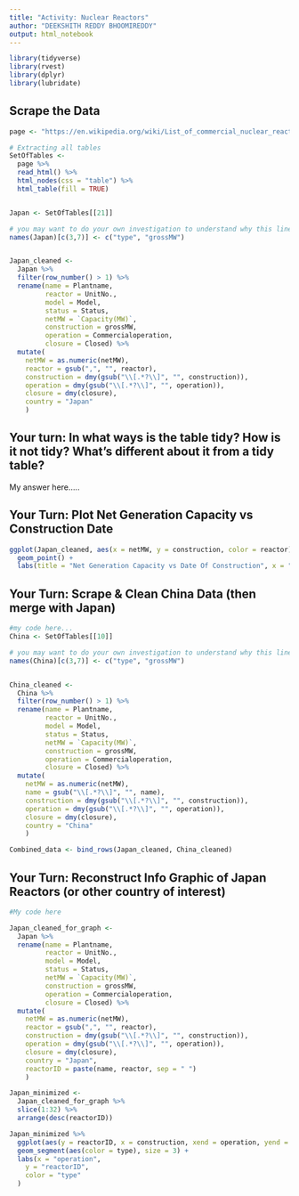 ```yaml
---
title: "Activity: Nuclear Reactors"
author: "DEEKSHITH REDDY BHOOMIREDDY"
output: html_notebook
---
```


```r
library(tidyverse)
library(rvest)
library(dplyr)
library(lubridate)
```

## Scrape the Data 

```r


page <- "https://en.wikipedia.org/wiki/List_of_commercial_nuclear_reactors"

# Extracting all tables
SetOfTables <- 
  page %>%
  read_html() %>%
  html_nodes(css = "table") %>%
  html_table(fill = TRUE)


Japan <- SetOfTables[[21]]

# you may want to do your own investigation to understand why this line is needed
names(Japan)[c(3,7)] <- c("type", "grossMW")


Japan_cleaned <-
  Japan %>%
  filter(row_number() > 1) %>%
  rename(name = Plantname, 
         reactor = UnitNo.,
         model = Model,
         status = Status, 
         netMW = `Capacity(MW)`,
         construction = grossMW,
         operation = Commercialoperation, 
         closure = Closed) %>%
  mutate(
    netMW = as.numeric(netMW),
    reactor = gsub(",", "", reactor),
    construction = dmy(gsub("\\[.*?\\]", "", construction)),
    operation = dmy(gsub("\\[.*?\\]", "", operation)),
    closure = dmy(closure),
    country = "Japan"
    )

```


## Your turn: In what ways is the table tidy? How is it not tidy? What’s different about it from a tidy table?

My answer here..... 


## Your Turn: Plot Net Generation Capacity vs Construction Date

```r
ggplot(Japan_cleaned, aes(x = netMW, y = construction, color = reactor)) +
  geom_point() +
  labs(title = "Net Generation Capacity vs Date Of Construction", x = "Net generation capacity", y = "Date of construction", color = "Type of reactor")

```


## Your Turn: Scrape & Clean China Data (then merge with Japan)

```r
#my code here...
China <- SetOfTables[[10]]

# you may want to do your own investigation to understand why this line is needed
names(China)[c(3,7)] <- c("type", "grossMW")


China_cleaned <-
  China %>%
  filter(row_number() > 1) %>%
  rename(name = Plantname, 
         reactor = UnitNo.,
         model = Model,
         status = Status, 
         netMW = `Capacity(MW)`,
         construction = grossMW,
         operation = Commercialoperation, 
         closure = Closed) %>%
  mutate(
    netMW = as.numeric(netMW),
    name = gsub("\\[.*?\\]", "", name),
    construction = dmy(gsub("\\[.*?\\]", "", construction)),
    operation = dmy(gsub("\\[.*?\\]", "", operation)),
    closure = dmy(closure),
    country = "China"
    )

Combined_data <- bind_rows(Japan_cleaned, China_cleaned)

```



## Your Turn: Reconstruct Info Graphic of Japan Reactors (or other country of interest)

```r
#My code here

Japan_cleaned_for_graph <-
  Japan %>%
  rename(name = Plantname, 
         reactor = UnitNo.,
         model = Model,
         status = Status, 
         netMW = `Capacity(MW)`,
         construction = grossMW,
         operation = Commercialoperation, 
         closure = Closed) %>%
  mutate(
    netMW = as.numeric(netMW),
    reactor = gsub(",", "", reactor),
    construction = dmy(gsub("\\[.*?\\]", "", construction)),
    operation = dmy(gsub("\\[.*?\\]", "", operation)),
    closure = dmy(closure),
    country = "Japan",
    reactorID = paste(name, reactor, sep = " ")
    )

Japan_minimized <- 
  Japan_cleaned_for_graph %>% 
  slice(1:32) %>%
  arrange(desc(reactorID))

Japan_minimized %>%
  ggplot(aes(y = reactorID, x = construction, xend = operation, yend = reactorID)) +
  geom_segment(aes(color = type), size = 3) +
  labs(x = "operation",
    y = "reactorID",
    color = "type"
  )

```